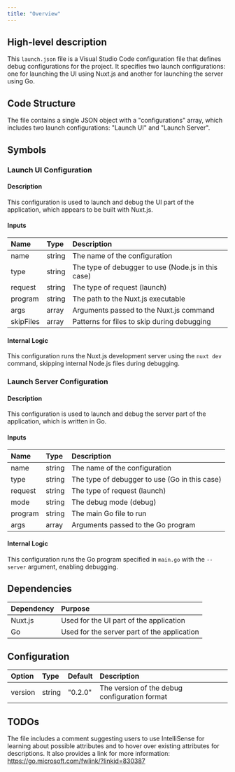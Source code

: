 ```yaml
---
title: "Overview"
---
```


## High-level description
This `launch.json` file is a Visual Studio Code configuration file that defines debug configurations for the project. It specifies two launch configurations: one for launching the UI using Nuxt.js and another for launching the server using Go.

## Code Structure
The file contains a single JSON object with a "configurations" array, which includes two launch configurations: "Launch UI" and "Launch Server".

## Symbols

### Launch UI Configuration
#### Description
This configuration is used to launch and debug the UI part of the application, which appears to be built with Nuxt.js.

#### Inputs
| Name | Type | Description |
|:-----|:-----|:------------|
| name | string | The name of the configuration |
| type | string | The type of debugger to use (Node.js in this case) |
| request | string | The type of request (launch) |
| program | string | The path to the Nuxt.js executable |
| args | array | Arguments passed to the Nuxt.js command |
| skipFiles | array | Patterns for files to skip during debugging |

#### Internal Logic
This configuration runs the Nuxt.js development server using the `nuxt dev` command, skipping internal Node.js files during debugging.

### Launch Server Configuration
#### Description
This configuration is used to launch and debug the server part of the application, which is written in Go.

#### Inputs
| Name | Type | Description |
|:-----|:-----|:------------|
| name | string | The name of the configuration |
| type | string | The type of debugger to use (Go in this case) |
| request | string | The type of request (launch) |
| mode | string | The debug mode (debug) |
| program | string | The main Go file to run |
| args | array | Arguments passed to the Go program |

#### Internal Logic
This configuration runs the Go program specified in `main.go` with the `--server` argument, enabling debugging.

## Dependencies
| Dependency | Purpose |
|:-----------|:--------|
| Nuxt.js | Used for the UI part of the application |
| Go | Used for the server part of the application |

## Configuration
| Option | Type | Default | Description |
|:-------|:-----|:--------|:------------|
| version | string | "0.2.0" | The version of the debug configuration format |

## TODOs
The file includes a comment suggesting users to use IntelliSense for learning about possible attributes and to hover over existing attributes for descriptions. It also provides a link for more information: https://go.microsoft.com/fwlink/?linkid=830387